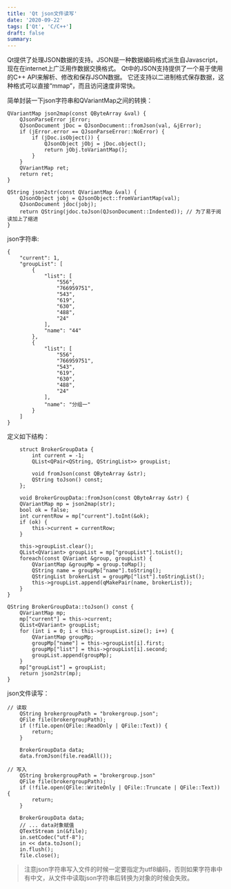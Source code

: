 ```yaml
---
title: 'Qt json文件读写'
date: '2020-09-22'
tags: ['Qt', 'C/C++']
draft: false
summary: 
---
```


Qt提供了处理JSON数据的支持。JSON是一种数据编码格式派生自Javascript，现在在internet上广泛用作数据交换格式。
Qt中的JSON支持提供了一个易于使用的C++ API来解析、修改和保存JSON数据。
它还支持以二进制格式保存数据，这种格式可以直接“mmap”，而且访问速度非常快。

简单封装一下json字符串和QVariantMap之间的转换：
```
QVariantMap json2map(const QByteArray &val) {
    QJsonParseError jError;
    QJsonDocument jDoc = QJsonDocument::fromJson(val, &jError);
    if (jError.error == QJsonParseError::NoError) {
        if (jDoc.isObject()) {
            QJsonObject jObj = jDoc.object();
            return jObj.toVariantMap();
        }
    }
    QVariantMap ret;
    return ret;
}

QString json2str(const QVariantMap &val) {
    QJsonObject jobj = QJsonObject::fromVariantMap(val);
    QJsonDocument jdoc(jobj);
    return QString(jdoc.toJson(QJsonDocument::Indented)); // 为了易于阅读加上了缩进
}
```

json字符串:
```
{
    "current": 1,
    "groupList": [
        {
            "list": [
                "556",
                "766959751",
                "543",
                "619",
                "630",
                "488",
                "24"
            ],
            "name": "44"
        },
        {
            "list": [
                "556",
                "766959751",
                "543",
                "619",
                "630",
                "488",
                "24"
            ],
            "name": "分组一"
        }
    ]
}

```
定义如下结构：
```
	struct BrokerGroupData {
		int current = -1;
		QList<QPair<QString, QStringList>> groupList;

		void fromJson(const QByteArray &str);
		QString toJson() const;
	};
	
	void BrokerGroupData::fromJson(const QByteArray &str) {
	QVariantMap mp = json2map(str);
	bool ok = false;
	int currentRow = mp["current"].toInt(&ok);
	if (ok) {
		this->current = currentRow;
	}

	this->groupList.clear();
	QList<QVariant> groupList = mp["groupList"].toList();
	foreach(const QVariant &group, groupList) {
		QVariantMap &groupMp = group.toMap();
		QString name = groupMp["name"].toString();
		QStringList brokerList = groupMp["list"].toStringList();
		this->groupList.append(qMakePair(name, brokerList));
	}
}

QString BrokerGroupData::toJson() const {
	QVariantMap mp;
	mp["current"] = this->current;
	QList<QVariant> groupList;
	for (int i = 0; i < this->groupList.size(); i++) {
		QVariantMap groupMp;
		groupMp["name"] = this->groupList[i].first;
		groupMp["list"] = this->groupList[i].second;
		groupList.append(groupMp);
	}
	mp["groupList"] = groupList;
	return json2str(mp);
}
```

json文件读写：
```
// 读取
	QString brokergroupPath = "brokergroup.json";
	QFile file(brokergroupPath);
	if (!file.open(QFile::ReadOnly | QFile::Text)) {
		return;
	}
	
	BrokerGroupData data;
	data.fromJson(file.readAll());
	
// 写入
	QString brokergroupPath = "brokergroup.json"
	QFile file(brokergroupPath);
	if (!file.open(QFile::WriteOnly | QFile::Truncate | QFile::Text)) {
		return;
	}

	BrokerGroupData data;
	// ... data对象赋值
	QTextStream in(&file);
	in.setCodec("utf-8");
	in << data.toJson();
	in.flush();
	file.close();
```

> 注意json字符串写入文件的时候一定要指定为utf8编码，否则如果字符串中有中文，从文件中读取json字符串后转换为对象的时候会失败。